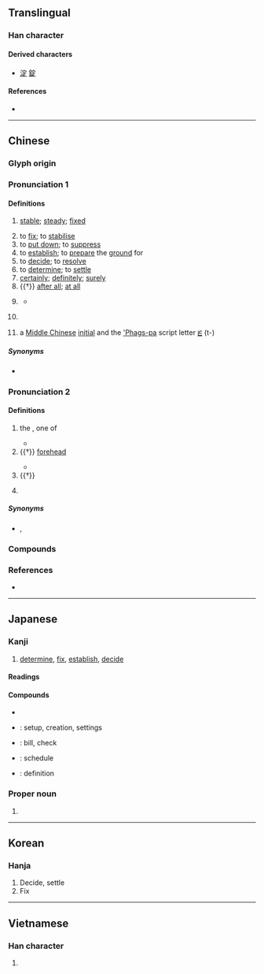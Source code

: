 {{character info}}
==Translingual==
{{stroke order|strokes=8}}
{{stroke order|type=animate}}

===Han character===
{{Han char|rn=40|rad=宀|as=05|sn=8|four=30801|canj=JMYO|ids=⿱宀𤴓}}

====Derived characters====
* [[淀]] [[錠]]

====References====
* {{Han ref|kx=0283.180|dkj=07109|dj=0559.020|hdz=20918.020|uh=5B9A|ud=23450|bh=A977|bd=43383}}

----

==Chinese==
{{zh-forms}}

===Glyph origin===
{{Han etym}}
{{Han compound|宀|正|c1=s|c2=p|ls=psc}}

===Pronunciation 1===
{{zh-pron
|m=dìng
|m-s=
|c=ding6,deng6
|c_note=deng6 - variant
|c-t=
|g=
|h=pfs=thin
|j=
|mb=diāng
|md=diâng/dêng
|md_note=diâng - vernacular; dêng - literary
|mn=tiāⁿ/tēng
|mn_note=tiāⁿ - vernacular; tēng - literary
|mn-t=dian7/dêng6
|mn-t_note=dian7 - vernacular; dêng6 - literary
|w=3din
|x=
|mc=1
|oc=1+2,2
|cat=a,v,adv,c:con,pn
}}

====Definitions====
{{zh-hanzi}}

# [[stable]]; [[steady]]; [[fixed]]
#: {{zh-x|之前 已經 講 定|already discussed and settled upon for some time|C}}
# to [[fix]]; to [[stabilise]]
# to [[put down]]; to [[suppress]]
# to [[establish]]; to [[prepare]] the [[ground]] for
# to [[decide]]; to [[resolve]]
# to [[determine]]; to [[settle]]
# [[certainly]]; [[definitely]]; [[surely]]
# {{†}} [[after all]]; [[at all]]
#: {{zh-x|定係|or|C}}
# {{lb|zh|Cantonese}} {{zh-short|定係|[[or]]}}
#* {{quote-song|zh|year=1975|lyricist={{w2|zh|許冠傑}}, {{w2|zh|薛志雄}}|composer=|title={{lang|zh|天才與白痴}}|album={{w2|zh|天才與白痴 (許冠傑專輯)|天才與白痴}}|url=|artist={{w2|zh|許冠傑}}}}
#*: {{zh-x|扮懵 定 蠢才？冇 咁 易 會 知|Playing stupid '''or''' just dumb? It's not so easy to tell|C}}
# {{surname|zh}}
# {{zh-div|母}} {{lb|zh|phonology}} a [[Middle Chinese]] [[initial]] and the [['Phags-pa]] script letter [[ꡈ]] (t-)

=====Synonyms=====
* {{sense|to decide; to determine}} {{zh-l|決}}

===Pronunciation 2===
{{zh-pron
|m=dìng
|c=ding3
|mc=2
|oc=3,1
|cat=pn,n,cl
}}

====Definitions====
{{zh-hanzi}}

# {{zh-div|星}} {{lb|zh|Chinese astronomy}} the {{w|Encampment (Chinese constellation)|Encampment}}, one of {{w|Twenty-Eight Mansions}}
#* {{zh-x|^定 之 方中、作 于 ^楚宮。|When '''Ding''' culminated [at night fall],<br>He began to build the palace at Chu.|ref=Shijing}}
# {{†}} [[forehead]]
#: {{zh-also|顁/𬱫}}
#* {{zh-x|麟 之 定、振{zhēn}振{zhēn} 公姓。于{xū}嗟 麟 兮。|The '''forehead''' of the Lin:<br>The noble grandsons of our prince,<br>Ah! they are the Lin!|ref=Shijing}}
# {{†}} {{zh-original|錠|{{zh-classifier|[[silver]] [[ingot]]s or [[ink]] [[stick]]s}}}}
# {{zh-hg}} {{n-g|A kind of [[hoe]].}}

=====Synonyms=====
* {{sense|the Encampment}} {{zh-l|營室}}, {{zh-l|室|Shì}}

===Compounds===
{{zh-der|定律|一定|設定|固定資本|人定勝天|定評|定時器|定期存款|刊定|國定|定向|克定|定稿|反覆不定|保定法|定時開關|堅定不移|命中註定|下定|定說|定更|動物保定|傾蓋定交|安定學派|停戰協定|定禮|固定重音|定光油兒|一言為定|必定|堅定|伯力協定|定應|安定|保不定|定局|劈牌定對|二項定理|定窯|定子|官定|出定|准定|定瓷|定率|人定|定存|一定不易|固定|定情|慣性定律|定分|定所|定弓虛稅|審時定勢|平心定氣|定交|坐定|定醒|意定|定之方中|下插定|定型|心平氣定|定場詩|一拳柱定|定勝敗|劈排定對|古定刀|定本|一定不移|保定府|定相|定罪|不定冠詞|定置網|串定|假定|安定翼|定當|已定|定案|不定交|定規|大局已定|恆定|定於一尊|倍比定律|定鼎|忐忑不定|心魂不定|心神不定|定睛|不定|天定|定睛一相|咬定|定裝|公定|一口咬定|一言定交|天緣注定|定例|定時鐘|定價|咬定牙關|傳檄而定|定弓田|制定|人事莫定|定心|庫侖定律|不一定|定神順氣|定步觀瞻|定數|惶惶不定|平定|君子協定|審定|定力|定約|定錢|定心丸|因式定理|固定匯率|定策|以定|定軍山|居無定所|小定兒|大勢已定|入定|判定|固定液|定器|固定詞組|定昏|一言而定|定計|定鼎訏謨|定點|定風旗|定音鼓|定限|定銀|定量|定都|定讞|定苗|定義|定睛細看|定睛一看|定省|定疊|定產|定理|定物|定然|定滑輪|定準|定死|定格|定期票|定期保險|定期|定時炸彈|定時|定斷|定性睜睛|定性|定心定意|定形|定庚|定居|定害|定奪|定天下|定場白|定命|定名|定勢|定則|定准|定位|定下|安邦定國|安定均衡|安定器|安培定則|學力鑑定|定神|定弦|多定|塵埃落定|定定|固定資產|固定成本|固定作用|奠定|保定|定在|大定|四禪八定|內定|定論|定體|回定|固定格式|商定|咬定牙根|定額|協定|否定|底定|印鑑鑑定|定向天線|協定稅率|定見|命中注定|定時號誌|國定假日|劃定|定數難逃|定盟|互定|定盤星|定章|分定|不定量|定裝照|公定價格|全盤否定|原定|把定|指定轉接|明文規定|打定主意|神安氣定|硬性規定|技能檢定|法定認領|扶危定傾|欽定|昏定晨省|生死分定|槓桿定律|法定血親|氣定神閒|無定河|指定打擊|查理定律|指揮若定|敲定|更定|拿定|決定性|改定|指定|放定|文定|氣充志定|操作定義|扶危定亂|捺定性子|法定程序|未定之天|擬定|穩定度|穩定平衡|穩定|未定|科定|確定判決|禪定|把定了心|搭伏定|斷定|核定|捉摸不定|確定故意|確定|推定|拿不定|既定|目定口呆|白定碗|搞定|痛定思痛|熱定型|畢氏定理|界定|泰定|永定河|特定|牢定|把持不定|把定物|文書鑑定|注定|測定|搖擺不定|法定代理|法定人數|搭扶定|晨昏定省|法定空地|法定|決定論|決定權|決定|打定|排定|插定|正定|檢定考試|檢定|料定|指紋鑑定|歐姆定律|飄忽不定|銓定考試|立定|約定俗成|額定|酌定|釐定|鑑定|萍蹤靡定|行蹤無定|運動定律|限定|紅定|綏定|竄定|限定語|萍蹤不定|約定|訂定|鎖定|胸有定見|議定書|註定|簽定|肯定命題|製定|規定|預定|結定|陰晴不定|裁定|立定腳跟|遴定|鮑羅定|鐵定|舉棋不定|自我肯定|選定|紳士協定|限武協定|說定|緣定三生|蓋棺論定|雲形定規|老僧入定|隸定|驚疑不定|規定地價|餘弦定律|設定質權|虎克定律|風定天晴|篤定|驚神未定|非定命論|論定|議定|鎮定|管定|鎮定劑|逐定|說不定|筆跡鑑定|評定|翕定|貿易協定|買定|道定|謀定後動|認定|鑒定|點定|鋪謀定計|西奈協定|跟定|站定|聘定|赫柏定律|蓋棺事定|肯定|定襄|定員|康定|定中門|定遠|定城|定州|定安|定日}}

===References===
* {{R:yue:Hanzi}}

{{zh-cat|Elementary}}

----

==Japanese==

===Kanji===
{{ja-kanji|grade=3|rs=宀05}}

# [[determine]], [[fix]], [[establish]], [[decide]]

====Readings====
{{ja-readings
|goon=じょう<ぢやう
|kanon=てい
|kun=さだ-む, さだ-まる, さだ-める, さだ-か
}}

====Compounds====
* {{ja-r|定冠詞|ていかんし}}
* {{ja-r|設定|せってい}}: setup, creation, settings
* {{ja-r|勘定|かんじょう}}: bill, check
* {{ja-r|予定|よてい}}: schedule
* {{ja-r|定義|ていぎ}}: definition

===Proper noun===
{{ja-kanjitab|さだ|yomi=k}}

{{ja-pos|proper|さだ}}

# {{given name|ja|female|sort=さだ}}

----

==Korean==

===Hanja===
{{ko-hanja|hangeul=정|rv=jeong|mr=chŏng}}

# Decide, settle
# Fix

----

==Vietnamese==

===Han character===
{{vi-hantu|[[định]]|rs=宀05}}

# {{rfdef|vi|sort=宀05}}